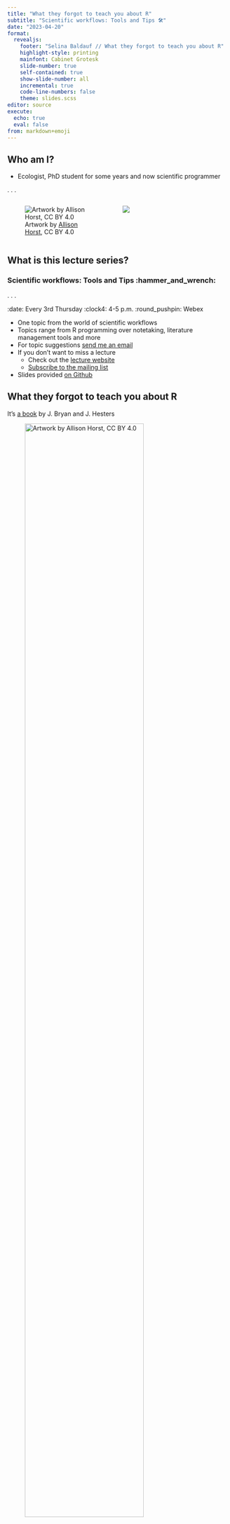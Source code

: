 ```yaml
---
title: "What they forgot to teach you about R"
subtitle: "Scientific workflows: Tools and Tips 🛠️"
date: "2023-04-20"
format: 
  revealjs:
    footer: "Selina Baldauf // What they forgot to teach you about R"
    highlight-style: printing
    mainfont: Cabinet Grotesk
    slide-number: true
    self-contained: true
    show-slide-number: all
    incremental: true
    code-line-numbers: false
    theme: slides.scss
editor: source
execute: 
  echo: true
  eval: false
from: markdown+emoji
---
```


## Who am I?

- Ecologist, PhD student for some years and now scientific programmer

. . .

::: {.columns}


::: {.column width="50%"}
:::{.fragement}
![Artwork by [Allison Horst](https://allisonhorst.com), CC BY 4.0](images/2023_04_20_what_they_forgot_to_teach_you/R_rain.gif){fig-alt="Animated gif of the R logo under a dark rain cloud, with pelting rain coming down."}
:::
:::

::: {.column width="50%"}
::: {.fragment}

![](images/2023_04_20_what_they_forgot_to_teach_you/R_love.gif){fig-alt="Animated gif of the R logo with magenta and red hearts moving upward in a loop to the left of the \"R.\""}

:::
:::
:::

## What is this lecture series?

### Scientific workflows: Tools and Tips :hammer_and_wrench:
. . .

:date: Every 3rd Thursday :clock4: 4-5 p.m. :round_pushpin: Webex

- One topic from the world of scientific workflows
- Topics range from R programming over notetaking, literature management tools and more
- For topic suggestions [send me an email](mailto:selina.baldauf@fu-berlin.de)
- If you don't want to miss a lecture
  - Check out the [lecture website](https://www.bcp.fu-berlin.de/en/graduiertenzentrum/promovierende/veranstaltungen/workshops/lecture-SB/index.html)
  - [Subscribe to the mailing list](https://lists.fu-berlin.de/listinfo/toolsAndTips)
- Slides provided [on Github](https://selinazitrone.github.io/tools_and_tips/)

## What they forgot to teach you about R

 It's [a book](https://rstats.wtf/) by J. Bryan and J. Hesters

![Artwork by [Allison Horst](https://allisonhorst.com), CC BY 4.0](images/2023_04_20_what_they_forgot_to_teach_you/18_course_content.png){fig-alt="An exasperated teacher holding a box that says \"Another important thing\" walks towards a box labeled \"course content\", where different unruly topics labeled \"essential\", \"core\" etc. are leaping out and running away." width="80%"}

## Chaotic projects and workflows ...

... can make even small changes frustrating and difficult.
  
![Artwork by [Allison Horst](https://allisonhorst.com), CC BY 4.0](images/2023_04_20_what_they_forgot_to_teach_you/02_kitchen_chaos.png){fig-alt="A frustrated looking little monster in front of a very disorganized cooking area, with smoke and fire coming from a pot surrounded by a mess of bowls, utensils, and scattered ingredients."}

## Background

- **Reproducibility** :arrows_counterclockwise: 
  - Can someone else reproduce my results?
- **Reliability** 🏋 
  - Will my code work in the future?
- **Reusability** :gear: 
  - Can someone else actually use my code?
  
. . .
  
Today: Talk **best practice** rules to write clean, clear and maintainable code.

In other words: How to clean the kitchen?



# First things first
Project setup and structure

## Use R Studio projects

**Always** make your project an R Studio Project (if possible)!

. . .

::: {.columns}

::: {.column width="60%"}

- Keep your files together
- An R Studio Project is just a normal directory with an `*.Rproj` file
  - double-click this file to open your project in R Studio
  
- Advantages:

  - Easy to navigate in R Studio
  - Project root is the working directory
  - Open multiple projects in separate R Studio instances
:::

::: {.column width="35%"}

![](images/2023_04_20_what_they_forgot_to_teach_you/04_folder_structures_rstudio.png)
:::
:::

## Create an R Studio Project

. . .

::: {.fragment}

### From scratch:

::: {.nonincremental}

1. `File -> New Project -> New Directory -> New Project`
2. Enter a directory name (this will be the name of your project)
3. Choose the directory where the project should be initiated
4. `Create Project`

:::
:::

::: {.fragment}

### Associate an existing folder with an R Studio Project:

::: {.nonincremental}


1. `File -> New Project -> Existing Directory`
2. Choose your project folder
3. `Create Project`

:::
:::

## Navigate an R Studio Project

You can use the `Files` pane in R Studio to interact with your project folder:

::: {.columns}

::: {.column width="50%"}

- Navigate and open files
- Create files and folders
- Rename and delete
- ...

:::

::: {.column width="50%"}

![](images/2023_04_20_what_they_forgot_to_teach_you/06_RStudio_project_navigation.png)
:::

:::

## Set up your project

. . .

R Studio offers a lot of settings and options. 

So have a :coffee: and check out `Tools -> Global Options` and all the other buttons.

- [R Studio cheat sheet](https://raw.githubusercontent.com/rstudio/cheatsheets/master/rstudio-ide.pdf) that explains all the buttons
- Update R Studio from time to time to get new settings (`Help -> Check for Updates`)

## Set up your project

R Studio offers a lot of settings and options.

::: {.columns}

::: {.column width="60%"}

Most important setting for reproducibility:

- Never save or restore your work space as `.Rdata` -> You always want to start working with a clean slate

:::

::: {.column width="35%"}

::: {.fragment}
![](images/2023_04_20_what_they_forgot_to_teach_you/15_settings_workspace.png)
:::
:::
:::

## Name your files properly

Your collaborators and your future self will love you for this.

. . .

### Principles [^1]

File names should be

  1. Machine readable
  2. Human readable
  3. Working with default file ordering
  
[^1]: From [this talk](https://speakerdeck.com/jennybc/how-to-name-files) by J. Bryan

## 1. Machine readable file names

Names should allow for easy **searching**, **grouping** and **extracting information** 
from file names.

. . .

- No space & special characters

. . .

#### Bad examples :x:

:page_facing_up: `2023-04-20 temperature göttingen.csv ` <br>
:page_facing_up: `2023-04-20 rainfall göttingen.csv ` <br>

::: {.fragment}

#### Good examples :heavy_check_mark: 

:page_facing_up: `2023-04-20_temperature_goettingen.csv ` <br>
:page_facing_up: `2023-04-20_rainfall_goettingen.csv ` <br>

:::

## 2. Human readable file names

Which file names would you like to read at 4 a.m. in the morning?

- File names should reveal the file content
- Use separators to make it readable

. . .

#### Bad examples :x:

:page_facing_up: `01preparedataforanalysis.R` <br>
:page_facing_up: `01firstscript.R` <br>

::: {.fragment}

#### Good examples :heavy_check_mark: 

:page_facing_up: `01_prepare-data-for-analysis.R` <br>
:page_facing_up: `01_lm-temperature-trend.R` <br>

:::

## 3. Default ordering

If you order your files by name, the ordering should make sense:

- (Almost) always put something numeric first
  - Left-padded numbers (`01`, `02`, ...)
  - Dates in `YYYY-MM-DD` format

. . .

#### Chronological order

:page_facing_up: `2023-04-20_temperature_goettingen.csv ` <br>
:page_facing_up: `2023-04-21_temperature_goettingen.csv ` <br>

:::: {.fragment}

#### Logical order

:page_facing_up: `01_prepare-data.R` <br>
:page_facing_up: `02_lm-temperature-trend.R` <br>

:::

# Let's start coding

## Write beautiful code

![Artwork by [Allison Horst](https://allisonhorst.com), CC BY 4.0](images/2023_04_20_what_they_forgot_to_teach_you/17_beatuiful_code.png)

- Try to write code that others (i.e. future you) can understand
- Follow standards for readable and maintainable code
  - For R: [tidyverse style guide](https://style.tidyverse.org/index.html) defines code organization, syntax standards, ...

## Standard code structure

. . .

::: {.columns}

::: {.column width="50%"}
::: {.nonincremental}

1. General comment with purpose of the script, author, ...
2. `library()` calls on top
3. Set default variables and global options
4. Source additional code
5. Write the actual code, starting with loading all data files
:::
:::

::: {.column width="50%"}


```r
# This code replicates figure 2 from the
# Baldauf et al. 2022 Journal of Ecology paper.
# Authors: Selina Baldauf, Jane Doe, Jon Doe

library(tidyverse)
library(vegan)

# set defaults
input_file <- "data/results.csv"

# source files
source("R/my_cool_function.R")

# read input
input_data <- read_csv(input_file)
```

:::
:::

## Mark sections

- Use comments to break up your file into sections

. . .

```r
# Load data ---------------------------------------------------------------

input_data <- read_csv(input_file)

# Plot data ---------------------------------------------------------------

ggplot(input_data, aes(x = x, y = y)) +
    geom_point()
```

- Insert a section label with `Ctrl/Cmd + Shift`
- Navigate sections in the file outline

. . .

![](images/2023_04_20_what_they_forgot_to_teach_you/07_document_outline.png){width="80%"}


## Modularize your Code

- Don't put all your code into one long file (hard to maintain)
  - Write multiple files that can be called sequentially
    - E.g. `01_prepare-data.R`, `02_lm-temperature-trend.R`, `03_plot-temperture-trends.R`
  - Write functions that can be called in other scripts
    - Use the `source()` function to source these files
    - Have one main workflow script that calls these functions sequentially

## Use save paths

To read and write files, you need to tell R where to find them. 

. . .

Common workflow: set **working directory** with `setwd()`, then read files from there. But to this [Jenny Bryan said](https://www.tidyverse.org/blog/2017/12/workflow-vs-script/):

. . .

> If the first line of your R script is <br>
  `setwd("C:\Users\jenny\path\that\only\I\have")` <br>
  I will come into your office and SET YOUR COMPUTER ON FIRE :fire:.
  
. . .

#### Why?

This is **100% not reproducible**: Your computer at exactly this time is (probably) the only one in the world that has this working directory

. . .

Avoid `setwd()` if it is possible in any way!

## Avoid `setwd()`

. . .

Use R Studio projects

  - Project root is automatically the working directory
  - Give your project to a friend at it will work on their machine as well

. . .

Instead of

```r
# my unique path from hell with white space and special characters
setwd("C:/Users/Selina's PC/My Projects/Göttingen Temperatures/temperatures")

read_csv("data/2023-04-20_temperature_goettingen.csv")
```

. . .

You just need
  
```r
read_csv("data/2023-04-20_temperature_goettingen.csv")
```

. . .

If you don't use R Studio Projects, have a look at the [`{here}` package](https://here.r-lib.org/) for reproducible paths

## Coding style - Object names

. . .

- Variables and function names should only have lowercase letters, numbers, and `_`
- Use `snake_case` for longer variable names
- Try to use concise but meaningful names

. . .

```r
# Good
day_one
day_1

# Bad
DayOne
dayone
first_day_of_the_month
dm1
```

## Coding style - Spacing

. . .

::: {.nonincremental}

- Always put spaces after a comma

:::

```r
# Good
x[, 1]

# Bad
x[, 1]
x[, 1]
x[, 1]
```

## Coding style - Spacing

::: {.nonincremental}

- Always put spaces after a comma
- No spaces around parentheses for normal function calls

:::

```r
# Good
mean(x, na.rm = TRUE)

# Bad
mean(x, na.rm = TRUE)
mean(x, na.rm = TRUE)
```

## Coding style - Spacing

::: {.nonincremental}

- Always put spaces after a comma
- No spaces around parentheses for normal function calls
- Spaces around most operators (`<-`, `==`, `+`, etc.)

:::

```r
# Good
height <- (feet * 12) + inches
mean(x, na.rm = TRUE)

# Bad
height <- feet * 12 + inches
mean(x, na.rm = TRUE)
```


## Coding style - Spacing

::: {.nonincremental}

- Always put spaces after a comma
- No spaces around parentheses for normal function calls
- Spaces around most operators (`<-`, `==`, `+`, etc.)
- Spaces before pipes (`%>%`, `|>`) followed by new line

:::

```r
# Good
iris %>%
    group_by(Species) %>%
    summarize_if(is.numeric, mean) %>%
    ungroup()

# Bad
iris %>%
    group_by(Species) %>%
    summarize_all(mean) %>%
    ungroup()
```

## Coding style - Spacing

::: {.nonincremental}

- Always put spaces after a comma
- No spaces around parentheses for normal function calls
- Spaces around most operators (`<-`, `==`, `+`, etc.)
- Spaces before pipes (`%>%`, `|>`) followed by new line
- Spaces before `+` in ggplot followed by new line

:::

```r
# Good
ggplot(aes(x = Sepal.Width, y = Sepal.Length, color = Species)) +
    geom_point()

# Bad
ggplot(aes(x = Sepal.Width, y = Sepal.Length, color = Species)) +
    geom_point()
```

## Coding style - Line width

Try to limit your line width to 80 characters.

- You don't want to scroll to the right to read all code
- 80 characters can be displayed on most displays and programs
- Split your code into multiple lines if it is too long
  - See this grey vertical line in R Studio?

. . .

```r
# Bad
iris %>%
    group_by(Species) %>%
    summarise(Sepal.Length = mean(Sepal.Length), Sepal.Width = mean(Sepal.Width), Species = n_distinct(Species))

# Good
iris %>%
    group_by(Species) %>%
    summarise(
        Sepal.Length = mean(Sepal.Length),
        Sepal.Width = mean(Sepal.Width),
        Species = n_distinct(Species)
    )
```

## Coding style

Do I really have to remember all of this?

. . .

Luckily, no! R and R Studio provide some nice helpers

## Coding style helpers - R Studio

R Studio has style diagnostics that tell you where something is wrong

- `Tools -> Gloabl Options -> Code -> Diagnostics`

. . .

::: {.columns}

::: {.column width="65%"}

![](images/2023_04_20_what_they_forgot_to_teach_you/08_global_options_style.png)

:::

::: {.column width="35%"}
![](images/2023_04_20_what_they_forgot_to_teach_you/09_style_warning.png)
:::

:::

## Coding style helpers - `{lintr}`

The [`lintr` package](https://github.com/jimhester/lintr) analyses your code files or entire project and tells you what to fix.

. . .

```r
# install the package before you can use it
install.packages("lintr")
# lint specific file
lintr::lint(filename = "analysis/01_prepare_data.R")
# lint a directory (by default the whole project)
lintr::lint_dir()
```

## Coding style helpers - `{lintr}`

![](images/2023_04_20_what_they_forgot_to_teach_you/16_lintr_output.png){fig-align="center"}

## Coding style helpers - `{styler}`

The [styler package](http://styler.r-lib.org/) package automatically styles your files and projects
according to the tidyverse style guide.

. . .

```r
# install from CRAN
install.packages("styler")
```

- Use the R Studio `Addins` for styler:

. . .

![](images/2023_04_20_what_they_forgot_to_teach_you/12_styler_options.png)

## Coding style helpers - `{styler}`

- Pro-Tip: Add a custom keyboard short cut to style your files
  - `Tools -> Modify Keyboard Shortcuts`
  
. . .
  
![](images/2023_04_20_what_they_forgot_to_teach_you/13_styler_shortcut.png)

## Manage dependencies with `{renv}`

::: {.columns}

::: {.column width="80%"}

**Idea**: Have a **project-local environment** with all packages needed by the project
  
- Keep log of the packages and versions you use
- Restore the local project library on other machines

:::

::: {.column width="20%"}

![](images/2023_04_20_what_they_forgot_to_teach_you/renv.png){fig-align="right"}

:::
:::

. . .

**Why this is useful?**

- Code will still work even if packages upgrade
- Collaborators can recreate your local project library with one function
- Explicit dependency file states all dependencies

. . .  

Check out the [renv website](https://rstudio.github.io/renv/articles/renv.html) for more information

## Manage dependencies with `{renv}`

```r
# Get started
install.packages("renv")
```

. . .

Very simple to use and integrate into your project workflow:

```r
# Step 1: initialize a project level R library
renv::init()
# Step 2: save the current status of your library to a lock file
renv::snapshot()
# Step 3: restore state of your project from renv.lock
renv::restore()
```

- Your collaborators only need to install the `renv` package, then they can also
call `renv::restore()`
- When you create an R Studio project there is a check mark to initialize with `renv`

# Summary

## Clean projects and workflows ...

... allow you and others to work productively.

![Artwork by [Allison Horst](https://allisonhorst.com), CC BY 4.0](images/2023_04_20_what_they_forgot_to_teach_you/03_kitchen_clean.png){fig-alt="An organized kitchen with sections labeled \"tools\", \"report\" and \"files\", while a monster in a chef's hat stirs in a bowl labeled \"code.\""}

## Take aways

There are a lot of things that require minimal effort and that you can start to implement into your workflow NOW

1. Use R Studio projects -> Avoid `setwd()`!
2. Keep your projects clean
  - Sort your files into folders
  - Give your files meaningful names
3. Use `styler` to style your code automatically 
4. Use `lintr` and let R analyse your project
5. Consider `renv` for project local environments

## Outlook

Of course there is much more:

- Version control with Git
- Using R packages to build a research compendium
- Docker containers for full reproducibility
- ...

. . . 

But this is for another time

## Next lecture

. . .

#### Write reproducible documents with [Quarto](https://quarto.org/)

Quarto (the successor of rmarkdown) is a powerful tool that enables the seamless integration of code (R, Python, and more) and its output into a variety of formats such as reports, research papers, presentations, and more. This tool streamlines the process of creating reproducible workflows by eliminating the need to copy and paste figures, tables, or numbers. During this lecture, you'll learn the fundamentals of Quarto and explore practical use cases that you can implement in your data analysis workflow.

. . .

:date: 11th May :clock4: 4-5 p.m. :round_pushpin: Webex

- For topic suggestions and/or feedback [send me an email](mailto:selina.baldauf@fu-berlin.de)

- [Subscribe to the mailing list](https://lists.fu-berlin.de/listinfo/toolsAndTips)

# Thank you for your attention :) 
Questions?

# References

:::{.nonincremental}

- [What they forgot to teach you about R book](https://rstats.wtf/) by Jenny Bryan and Jim Hester
- [Blogpost](https://www.tidyverse.org/blog/2017/12/workflow-vs-script/) by Jenny Bryan on good project-oriented workflows
- [R best practice blogpost](https://kdestasio.github.io/post/r_best_practices/) by Krista L. DeStasio
- [Book about coding style for R](https://style.tidyverse.org/): The tidyverse style guide
- [The Turing way book](https://the-turing-way.netlify.app/index.html) General concepts and things to think about regarding reproducible research

- [renv package website](https://rstudio.github.io/renv/articles/renv.html)
- [styler package website](https://styler.r-lib.org/)
- [lintr package website](https://lintr.r-lib.org/)

:::